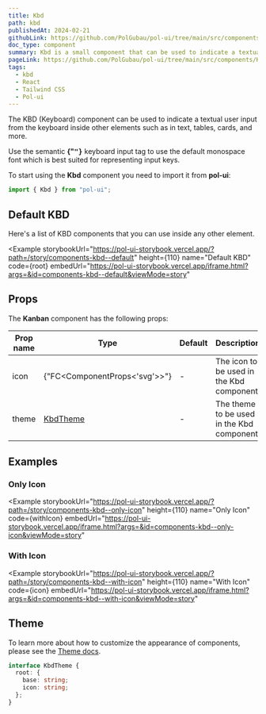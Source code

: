 ```yaml
---
title: Kbd
path: kbd
publishedAt: 2024-02-21
githubLink: https://github.com/PolGubau/pol-ui/tree/main/src/components/Kbd
doc_type: component
summary: Kbd is a small component that can be used to indicate a textual user input from the keyboard inside other elements such as in text, tables, cards, and more.
pageLink: https://github.com/PolGubau/pol-ui/tree/main/src/components/Kbd
tags:
  - kbd
  - React
  - Tailwind CSS
  - Pol-ui
---
```





The KBD (Keyboard) component can be used to indicate a textual user input from the keyboard inside other elements such as in text, tables, cards, and more.

Use the semantic **{"<Kbd>"}** keyboard input tag to use the default monospace font which is best suited for representing input keys.

To start using the **Kbd** component you need to import it from **pol-ui**:

```jsx
import { Kbd } from "pol-ui";
```

## Default KBD

Here's a list of KBD components that you can use inside any other element.

<Example
  storybookUrl="https://pol-ui-storybook.vercel.app/?path=/story/components-kbd--default"
  height={110}
  name="Default KBD"
  code={root}
  embedUrl="https://pol-ui-storybook.vercel.app/iframe.html?args=&id=components-kbd--default&viewMode=story"
>
  <RootCode />
</Example>

## Props

The **Kanban** component has the following props:

| Prop name | Type                          | Default | Description                                |
| --------- | ----------------------------- | ------- | ------------------------------------------ |
| icon      | {"FC<ComponentProps<'svg'>>"} | -       | The icon to be used in the Kbd component.  |
| theme     | [KbdTheme](#theme)            | -       | The theme to be used in the Kbd component. |

## Examples

### Only Icon

<Example
  storybookUrl="https://pol-ui-storybook.vercel.app/?path=/story/components-kbd--only-icon"
  height={110}
  name="Only Icon"
  code={withIcon}
  embedUrl="https://pol-ui-storybook.vercel.app/iframe.html?args=&id=components-kbd--only-icon&viewMode=story"
>
  <WithIconCode />
</Example>

### With Icon

<Example
  storybookUrl="https://pol-ui-storybook.vercel.app/?path=/story/components-kbd--with-icon"
  height={110}
  name="With Icon"
  code={icon}
  embedUrl="https://pol-ui-storybook.vercel.app/iframe.html?args=&id=components-kbd--with-icon&viewMode=story"
>
  <IconCode />
</Example>

## Theme

To learn more about how to customize the appearance of components, please see the [Theme docs](/docs/theming).

```ts
interface KbdTheme {
  root: {
    base: string;
    icon: string;
  };
}
```
